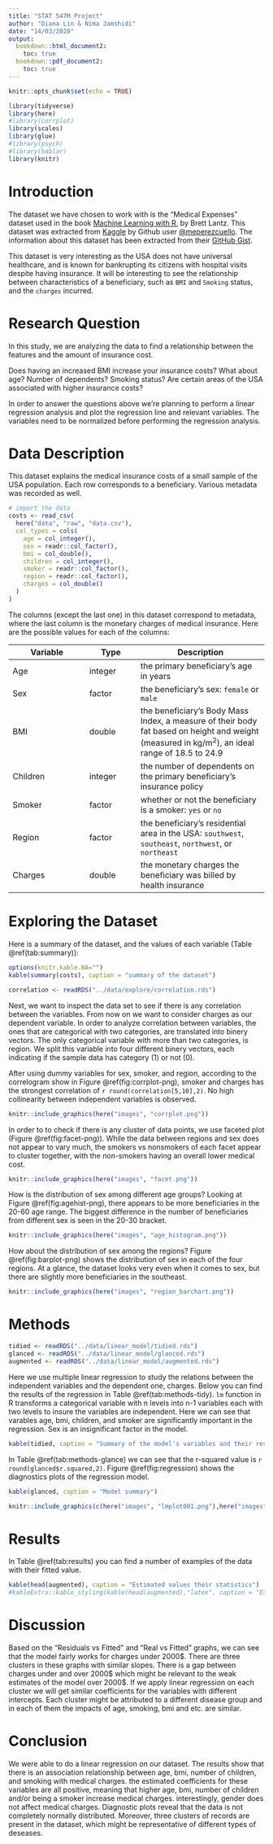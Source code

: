 ```yaml
---
title: "STAT 547M Project"
author: "Diana Lin & Nima Jamshidi"
date: "14/03/2020"
output: 
  bookdown::html_document2:
    toc: true
  bookdown::pdf_document2:
    toc: true
---
```


```r
knitr::opts_chunk$set(echo = TRUE)
```

```r
library(tidyverse)
library(here)
#library(corrplot)
library(scales)
library(glue)
#library(psych)
#library(hablar)
library(knitr)
```

# Introduction

The dataset we have chosen to work with is the "Medical Expenses" dataset used in the book [Machine Learning with R](https://www.amazon.com/Machine-Learning-R-Brett-Lantz/dp/1782162143), by Brett Lantz. This dataset was extracted from [Kaggle](https://www.kaggle.com/mirichoi0218/insurance/home) by Github user [\@meperezcuello](https://gist.github.com/meperezcuello). The information about this dataset has been extracted from their [GitHub Gist](https://gist.github.com/meperezcuello/82a9f1c1c473d6585e750ad2e3c05a41).

This dataset is very interesting as the USA does not have universal healthcare, and is known for bankrupting its citizens with hospital visits despite having insurance. It will be interesting to see the relationship between characteristics of a beneficiary, such as `BMI` and `Smoking` status, and the `charges` incurred.

# Research Question
In this study, we are analyzing the data to find a relationship between the features and the amount of insurance cost.

Does having an increased BMI increase your insurance costs? What about age? Number of dependents? Smoking status?
Are certain areas of the USA associated with higher insurance costs?

In order to answer the questions above we're planning to perform a linear regression analysis and plot the regression line and relevant variables. The variables need to be normalized before performing the regression analysis.


# Data Description

This dataset explains the medical insurance costs of a small sample of the USA population. Each row corresponds to a beneficiary. Various metadata was recorded as well.


```r
# import the data 
costs <- read_csv(
  here("data", "raw", "data.csv"),
  col_types = cols(
    age = col_integer(),
    sex = readr::col_factor(),
    bmi = col_double(),
    children = col_integer(),
    smoker = readr::col_factor(),
    region = readr::col_factor(),
    charges = col_double()
  )
)
```

The columns (except the last one) in this dataset correspond to metadata, where the last column is the monetary charges of medical insurance. Here are the possible values for each of the columns:


Variable | Type | Description
---------|------|---------------
Age | integer | the primary beneficiary's age in years
Sex | factor | the beneficiary's sex: `female` or `male`
BMI | double | the beneficiary's Body Mass Index, a measure of their body fat based on height and weight (measured in kg/m<sup>2</sup>), an ideal range of 18.5 to 24.9
Children | integer | the number of dependents on the primary beneficiary's insurance policy
Smoker | factor | whether or not the beneficiary is a smoker: `yes` or `no`
Region | factor | the beneficiary's residential area in the USA: `southwest`, `southeast`, `northwest`, or `northeast`
Charges | double | the monetary charges the beneficiary was billed by health insurance

# Exploring the Dataset

Here is a summary of the dataset, and the values of each variable (Table \@ref(tab:summary)):

```r
options(knitr.kable.NA="")
kable(summary(costs), caption = "summary of the dataset")
```
```r
correlation <- readRDS("../data/explore/correlation.rds")
```

Next, we want to inspect the data set to see if there is any correlation between the variables. From now on we want to consider charges as our dependent variable.
In order to analyze correlation between variables, the ones that are categorical with two categories, are translated into binery vectors. The only categorical variable with more than two categories, is region. We split this variable into four different binery vectors, each indicating if the sample data has category (1) or not (0).

After using dummy variables for sex, smoker, and region, according to the correlogram show in Figure \@ref(fig:corrplot-png), smoker and charges has the strongest correlation of `r round(correlation[5,10],2)`. No high collinearity between independent variables is observed.


```r
knitr::include_graphics(here("images", "corrplot.png"))
```

In order to to check if there is any cluster of data points, we use faceted plot (Figure \@ref(fig:facet-png)). While the data between regions and sex does not appear to vary much, the smokers vs nonsmokers of each facet appear to cluster together, with the non-smokers having an overall lower medical cost.

```r
knitr::include_graphics(here("images", "facet.png"))
```

How is the distribution of sex among different age groups?
Looking at Figure \@ref(fig:agehist-png), there appears to be more beneficiaries in the 20-60 age range. The biggest difference in the number of beneficiaries from different sex is seen in the 20-30 bracket.

```r
knitr::include_graphics(here("images", "age_histogram.png"))
```

How about the distribution of sex among the regions?
Figure \@ref(fig:barplot-png) shows the distribution of sex in each of the four regions. At a glance, the dataset looks very even when it comes to sex, but there are slightly more beneficiaries in the southeast.

```r
knitr::include_graphics(here("images", "region_barchart.png"))
```

# Methods

```r
tidied <- readRDS("../data/linear_model/tidied.rds")
glanced <- readRDS("../data/linear_model/glanced.rds")
augmented <- readRDS("../data/linear_model/augmented.rds")
```


Here we use multiple linear regression to study the relations between the independent variables and the dependent one, charges. Below you can find the results of the regression in Table \@ref(tab:methods-tidy). `lm` function in R transforms a categorical variable with n levels into n-1 variables each with two levels to insure the variables are independent. Here we can see that varables age, bmi, children, and smoker are significantly important in the regression. Sex is an insignificant factor in the model.

```r
kable(tidied, caption = "Summary of the model's variables and their respective coefficients")
```

In Table \@ref(tab:methods-glance) we can see that the r-squared value is `r round(glanced$r.squared,2)`. Figure \@ref(fig:regression) shows the diagnostics plots of the regression model. 

```r
kable(glanced, caption = "Model summary")
```


```r
knitr::include_graphics(c(here("images", "lmplot001.png"),here("images", "lmplot002.png"),here("images", "lmplot003.png"),here("images", "lmplot004.png"),here("images", "lmplot005.png")))
``` 
# Results

In Table \@ref(tab:results) you can find a number of examples of the data with their fitted value. 

```r
kable(head(augmented), caption = "Estimated values their statistics")
#kableExtra::kable_styling(kable(head(augmented),"latex", caption = "Estimated values their statistics"),latex_options = "hold_position")
```

# Discussion

Based on the "Residuals vs Fitted" and "Real vs Fitted" graphs, we can see that the model fairly works for charges under 2000\$. There are three clusters in these graphs with similar slopes. There is a gap between charges under and over 2000\$ which might be relevant to the weak estimates of the model over 2000\$.
If we apply linear regression on each cluster we will get similar coefficients for the variables with different intercepts. Each cluster might be attributed to a different disease group and in each of them the impacts of age, smoking, bmi and etc. are similar.

# Conclusion

We were able to do a linear regression on our dataset. The results show that there is an association relationship between age, bmi, number of children, and smoking with medical charges. the estimated coefficients for these variables are all positive, meaning that higher age, bmi, number of children and/or being a smoker increase medical charges. interestingly, gender does not affect medical charges. Diagnostic plots reveal that the data is not completely normally distributed. Moreover, three clusters of records are present in the dataset, which might be representative of different types of deseases.